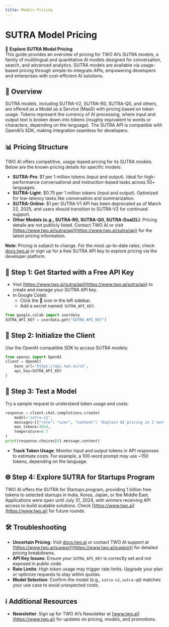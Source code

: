 ```yaml
---
title: Models Pricing
---
```


# SUTRA Model Pricing

💸 **Explore SUTRA Model Pricing**  
This guide provides an overview of pricing for TWO AI’s SUTRA models, a family of multilingual and quantitative AI models designed for conversation, search, and advanced analytics. SUTRA models are available via usage-based pricing through simple-to-integrate APIs, empowering developers and enterprises with cost-efficient AI solutions.

## 🔧 Overview

SUTRA models, including SUTRA-V2, SUTRA-R0, SUTRA-Q0, and others, are offered as a Model as a Service (MaaS) with pricing based on token usage. Tokens represent the currency of AI processing, where input and output text is broken down into tokens (roughly equivalent to words or characters, depending on the language). The SUTRA API is compatible with OpenAI’s SDK, making integration seamless for developers.

## 📊 Pricing Structure

TWO AI offers competitive, usage-based pricing for its SUTRA models. Below are the known pricing details for specific models:

- **SUTRA-Pro**: $1 per 1 million tokens (input and output). Ideal for high-performance conversational and instruction-based tasks across 50+ languages.[](https://www.deeplearning.ai/the-batch/startup-two-ai-launches-sutra-a-multilingual-model-for-south-asian-markets/)
- **SUTRA-Light**: $0.75 per 1 million tokens (input and output). Optimized for low-latency tasks like conversation and summarization.[](https://www.deeplearning.ai/the-batch/startup-two-ai-launches-sutra-a-multilingual-model-for-south-asian-markets/)
- **SUTRA-Online**: $1 per SUTRA-V1 API has been deprecated as of March 22, 2025, and users should transition to SUTRA-V2 for continued support.[](https://www.two.ai/blog/sutra-v2-is-here)
- **Other Models (e.g., SUTRA-R0, SUTRA-Q0, SUTRA-Dual2L)**: Pricing details are not publicly listed. Contact TWO AI or visit [https://www.two.ai/sutra/api](https://www.two.ai/sutra/api) for the latest pricing information.

**Note**: Pricing is subject to change. For the most up-to-date rates, check [docs.two.ai](https://docs.two.ai) or sign up for a free SUTRA API key to explore pricing via the developer platform.

## 🚀 Step 1: Get Started with a Free API Key

- Visit [https://www.two.ai/sutra/api](https://www.two.ai/sutra/api) to create and manage your SUTRA API key.
- In Google Colab:
  - Click the 🔑 icon in the left sidebar.
  - Add a secret named: `SUTRA_API_KEY`.

```python
from google.colab import userdata
SUTRA_API_KEY = userdata.get("SUTRA_API_KEY")
```

## 🔐 Step 2: Initialize the Client

Use the OpenAI-compatible SDK to access SUTRA models:

```python
from openai import OpenAI
client = OpenAI(
    base_url='https://api.two.ai/v2',
    api_key=SUTRA_API_KEY
)
```

## 💬 Step 3: Test a Model

Try a sample request to understand token usage and costs:

```python
response = client.chat.completions.create(
    model='sutra-v2',
    messages=[{"role": "user", "content": "Explain AI pricing in 3 sentences."}],
    max_tokens=1024,
    temperature=0.7
)
print(response.choices[0].message.content)
```

- **Track Token Usage**: Monitor input and output tokens in API responses to estimate costs. For example, a 100-word prompt may use ~150 tokens, depending on the language.

## 🌐 Step 4: Explore SUTRA for Startups Program

TWO AI offers the SUTRA for Startups program, providing 1 billion free tokens to selected startups in India, Korea, Japan, or the Middle East. Applications were open until July 31, 2024, with winners receiving API access to build scalable solutions. Check [https://www.two.ai](https://www.two.ai) for future rounds.[](https://analyticsindiamag.com/ai-news-updates/two-ai-announces-sutra-for-startups-program-offers-1-billion-tokens-for-free/)

## 🛠 Troubleshooting

- **Uncertain Pricing**: Visit [docs.two.ai](https://docs.two.ai) or contact TWO AI support at [https://www.two.ai/support](https://www.two.ai/support) for detailed pricing breakdowns.
- **API Key Issues**: Ensure your `SUTRA_API_KEY` is correctly set and not exposed in public code.
- **Rate Limits**: High token usage may trigger rate limits. Upgrade your plan or optimize requests to stay within quotas.
- **Model Selection**: Confirm the model (e.g., `sutra-v2`, `sutra-q0`) matches your use case to avoid unexpected costs.

## ℹ️ Additional Resources

- **Newsletter**: Sign up for TWO AI’s Newsletter at [www.two.ai](https://www.two.ai) for updates on pricing, models, and promotions.
